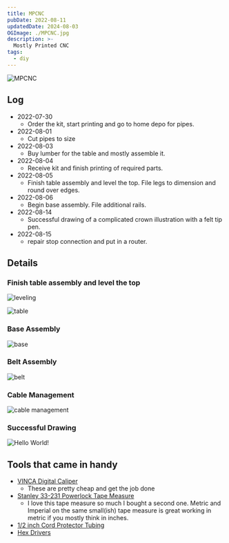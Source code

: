 ```yaml
---
title: MPCNC
pubDate: 2022-08-11
updatedDate: 2024-08-03
OGImage: ./MPCNC.jpg
description: >-
  Mostly Printed CNC
tags:
  - diy
---
```


![MPCNC](./MPCNC.jpg)

## Log

- 2022-07-30
  - Order the kit, start printing and go to home depo for pipes.
- 2022-08-01
  - Cut pipes to size
- 2022-08-03
  - Buy lumber for the table and mostly assemble it.
- 2022-08-04
  - Receive kit and finish printing of required parts.
- 2022-08-05
  - Finish table assembly and level the top. File legs to dimension and round over edges.
- 2022-08-06
  - Begin base assembly. File additional rails.
- 2022-08-14
  - Successful drawing of a complicated crown illustration with a felt tip pen.
- 2022-08-15
  - repair stop connection and put in a router.

## Details

### Finish table assembly and level the top

![leveling](./leveling_the_top.jpg)

![table](./table_is_made.jpg)

### Base Assembly

![base](./building_the_base.jpg)

### Belt Assembly

![belt](./hooking_up_a_belt.jpg)

### Cable Management

![cable management](./mpcnc_cable_management.jpg)

### Successful Drawing

![Hello World!](./mpcnc_hello_world.jpg)

## Tools that came in handy

- [VINCA Digital Caliper](https://amzn.to/4cbyoQr)
  - These are pretty cheap and get the job done
- [Stanley 33-231 Powerlock Tape Measure](https://amzn.to/4fuHNFO)
  - I love this tape measure so much I bought a second one. Metric and Imperial
    on the same small(ish) tape measure is great working in metric if you mostly
    think in inches.
- [1/2 inch Cord Protector Tubing](https://amzn.to/4dsTtHo)
- [Hex Drivers](https://amzn.to/4fxujJu)
